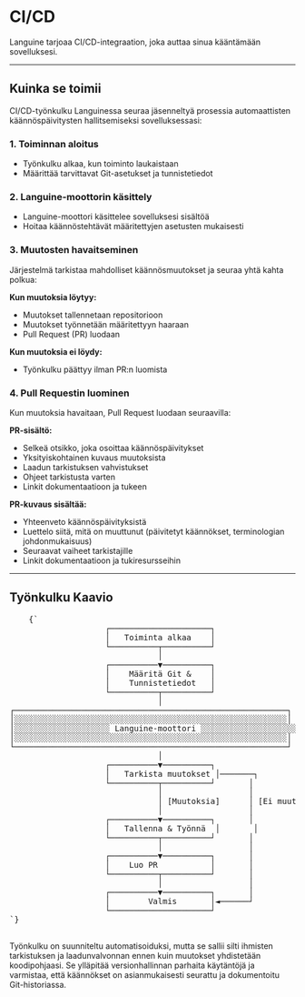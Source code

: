 # CI/CD

Languine tarjoaa CI/CD-integraation, joka auttaa sinua kääntämään sovelluksesi.

---

## Kuinka se toimii

CI/CD-työnkulku Languinessa seuraa jäsenneltyä prosessia automaattisten käännöspäivitysten hallitsemiseksi sovelluksessasi:

### 1. Toiminnan aloitus
- Työnkulku alkaa, kun toiminto laukaistaan
- Määrittää tarvittavat Git-asetukset ja tunnistetiedot

### 2. Languine-moottorin käsittely
- Languine-moottori käsittelee sovelluksesi sisältöä
- Hoitaa käännöstehtävät määritettyjen asetusten mukaisesti

### 3. Muutosten havaitseminen
Järjestelmä tarkistaa mahdolliset käännösmuutokset ja seuraa yhtä kahta polkua:

**Kun muutoksia löytyy:**
- Muutokset tallennetaan repositorioon
- Muutokset työnnetään määritettyyn haaraan
- Pull Request (PR) luodaan

**Kun muutoksia ei löydy:**
- Työnkulku päättyy ilman PR:n luomista

### 4. Pull Requestin luominen
Kun muutoksia havaitaan, Pull Request luodaan seuraavilla:

**PR-sisältö:**
- Selkeä otsikko, joka osoittaa käännöspäivitykset
- Yksityiskohtainen kuvaus muutoksista
- Laadun tarkistuksen vahvistukset
- Ohjeet tarkistusta varten
- Linkit dokumentaatioon ja tukeen

**PR-kuvaus sisältää:**
- Yhteenveto käännöspäivityksistä
- Luettelo siitä, mitä on muuttunut (päivitetyt käännökset, terminologian johdonmukaisuus)
- Seuraavat vaiheet tarkistajille
- Linkit dokumentaatioon ja tukiresursseihin

---

## Työnkulku Kaavio

<div className="flex flex-col items-center justify-center p-4 h-[400px] sm:h-[500px] md:h-[650px]">
  <pre
    className="p-4 text-sm leading-5 mb-4 scale-[0.5] sm:scale-[0.65] md:scale-90 transform-gpu"
    style={{
      fontFamily: "monospace",
      whiteSpace: "pre",
      textAlign: "left",
    }}
  >
    {`
                    ┌─────────────────────┐
                    │   Toiminta alkaa    │
                    └──────────┬──────────┘
                               │
                    ┌──────────▼──────────┐
                    │    Määritä Git &    │
                    │    Tunnistetiedot   │
                    └──────────┬──────────┘
                               │
┌─────────────────────────────────────────────────────────┐
│░░░░░░░░░░░░░░░░░░░░░░░░░░░░░░░░░░░░░░░░░░░░░░░░░░░░░░░░░│
│░░░░░░░░░░░░░░░░░░░░ Languine-moottori ░░░░░░░░░░░░░░░░░░░░│
│░░░░░░░░░░░░░░░░░░░░░░░░░░░░░░░░░░░░░░░░░░░░░░░░░░░░░░░░░│
└─────────────────────────────────────────────────────────┘
                               │
                    ┌──────────▼──────────┐
                    │   Tarkista muutokset │───────┐
                    └──────────┬──────────┘       │
                               │                  │
                               │ [Muutoksia]      │ [Ei muutoksia]
                               │                  │
                    ┌──────────▼──────────┐       │
                    │   Tallenna & Työnnä  │       │
                    └──────────┬──────────┘       │
                               │                  │
                    ┌──────────▼──────────┐       │
                    │    Luo PR           │       │
                    └──────────┬──────────┘       │
                               │                  │
                    ┌──────────▼──────────┐       │
                    │        Valmis       │◄──────┘
                    └─────────────────────┘
`}
  </pre>
</div>

Työnkulku on suunniteltu automatisoiduksi, mutta se sallii silti ihmisten tarkistuksen ja laadunvalvonnan ennen kuin muutokset yhdistetään koodipohjaasi. Se ylläpitää versionhallinnan parhaita käytäntöjä ja varmistaa, että käännökset on asianmukaisesti seurattu ja dokumentoitu Git-historiassa.
